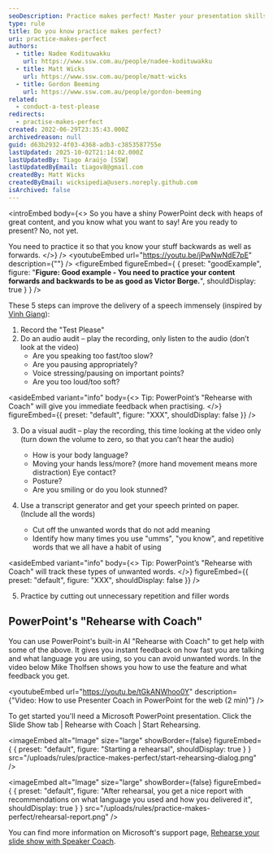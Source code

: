 ```yaml
---
seoDescription: Practice makes perfect! Master your presentation skills by rehearsing and refining your speech through five steps. Record yourself, conduct an audio and visual audit, generate a transcript, identify filler words, and refine your delivery to deliver a flawless presentation.
type: rule
title: Do you know practice makes perfect?
uri: practice-makes-perfect
authors:
  - title: Nadee Kodituwakku
    url: https://www.ssw.com.au/people/nadee-kodituwakku
  - title: Matt Wicks
    url: https://www.ssw.com.au/people/matt-wicks
  - title: Gordon Beeming
    url: https://www.ssw.com.au/people/gordon-beeming
related:
  - conduct-a-test-please
redirects:
  - practise-makes-perfect
created: 2022-06-29T23:35:43.000Z
archivedreason: null
guid: d63b2932-4f03-4368-adb3-c3853587755e
lastUpdated: 2025-10-02T21:14:02.000Z
lastUpdatedBy: Tiago Araújo [SSW]
lastUpdatedByEmail: tiagov8@gmail.com
createdBy: Matt Wicks
createdByEmail: wicksipedia@users.noreply.github.com
isArchived: false
---
```


<introEmbed
  body={<>
So you have a shiny PowerPoint deck with heaps of great content, and you know what you want to say! Are you ready to present? No, not yet.

You need to practice it so that you know your stuff backwards as well as forwards.
  </>}
/>
<youtubeEmbed url="https://youtu.be/jPwNwNdE7pE" description={""} />
<figureEmbed figureEmbed={ {
  preset: "goodExample",
  figure: "**Figure: Good example - You need to practice your content forwards and backwards to be as good as Victor Borge.**",
  shouldDisplay: true
} } />


These 5 steps can improve the delivery of a speech immensely (inspired by [Vinh Giang](https://www.vinhgiang.com/)):

1. Record the "Test Please"
2. Do an audio audit – play the recording, only listen to the audio (don’t look at the video)
   * Are you speaking too fast/too slow?
   * Are you pausing appropriately?
   * Voice stressing/pausing on important points?
   * Are you too loud/too soft?

<asideEmbed
  variant="info"
  body={<>
    Tip: PowerPoint’s "Rehearse with Coach" will give you immediate feedback when practising.
  </>}
  figureEmbed={{
    preset: "default",
    figure: "XXX",
    shouldDisplay: false
  }}
/>

3. Do a visual audit – play the recording, this time looking at the video only (turn down the volume to zero, so that you can’t hear the audio)

   * How is your body language?
   * Moving your hands less/more? (more hand movement means more distraction) Eye contact?
   * Posture?
   * Are you smiling or do you look stunned?

4. Use a transcript generator and get your speech printed on paper. (Include all the words)
   * Cut off the unwanted words that do not add meaning
   * Identify how many times you use "umms", "you know", and repetitive words that we all have a habit of using

<asideEmbed
  variant="info"
  body={<>
    Tip: PowerPoint’s "Rehearse with Coach" will track these types of unwanted words.
  </>}
  figureEmbed={{
    preset: "default",
    figure: "XXX",
    shouldDisplay: false
  }}
/>

5. Practice by cutting out unnecessary repetition and filler words

## PowerPoint's "Rehearse with Coach"

You can use PowerPoint's built-in AI "Rehearse with Coach" to get help with some of the above. It gives you instant feedback on how fast you are talking and what language you are using, so you can avoid unwanted words. In the video below Mike Tholfsen shows you how to use the feature and what feedback you get.

<youtubeEmbed url="https://youtu.be/tGkANWhoo0Y" description={"Video: How to use Presenter Coach in PowerPoint for the web (2 min)"} />

To get started you'll need a Microsoft PowerPoint presentation. Click the Slide Show tab | Rehearse with Coach | Start Rehearsing.


<imageEmbed
  alt="Image"
  size="large"
  showBorder={false}
  figureEmbed={ {
    preset: "default",
    figure: "Starting a rehearsal",
    shouldDisplay: true
  } }
  src="/uploads/rules/practice-makes-perfect/start-rehearsing-dialog.png"
/>


<imageEmbed
  alt="Image"
  size="large"
  showBorder={false}
  figureEmbed={ {
    preset: "default",
    figure: "After rehearsal, you get a nice report with recommendations on what language you used and how you delivered it",
    shouldDisplay: true
  } }
  src="/uploads/rules/practice-makes-perfect/rehearsal-report.png"
/>

You can find more information on Microsoft's support page, [Rehearse your slide show with Speaker Coach](https://support.microsoft.com/en-us/office/rehearse-your-slide-show-with-speaker-coach-cd7fc941-5c3b-498c-a225-83ef3f64f07b).
